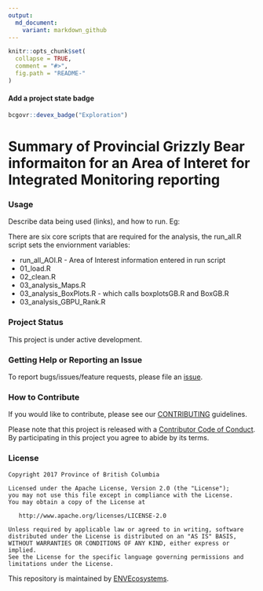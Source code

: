 ```yaml
---
output:
  md_document:
    variant: markdown_github
---
```


<!-- README.md is generated from README.Rmd. Please edit that file -->

```r
knitr::opts_chunk$set(
  collapse = TRUE,
  comment = "#>",
  fig.path = "README-"
)
```

#### Add a project state badge 

```r
bcgovr::devex_badge("Exploration")
```

# Summary of Provincial Grizzly Bear informaiton for an Area of Interet for Integrated Monitoring reporting

### Usage

Describe data being used (links), and how to run. Eg:

There are six core scripts that are required for the analysis, the run_all.R script sets the enviornment variables:

- run_all_AOI.R - Area of Interest information entered in run script
- 01_load.R
- 02_clean.R
- 03_analysis_Maps.R
- 03_analysis_BoxPlots.R - which calls boxplotsGB.R and BoxGB.R
- 03_analysis_GBPU_Rank.R


### Project Status
This project is under active development.

### Getting Help or Reporting an Issue

To report bugs/issues/feature requests, please file an [issue](https://github.com/bcgov/IM-Report-GBears/issues).

### How to Contribute

If you would like to contribute, please see our [CONTRIBUTING](CONTRIBUTING.md) guidelines.

Please note that this project is released with a [Contributor Code of Conduct](CODE_OF_CONDUCT.md). By participating in this project you agree to abide by its terms.

### License

    Copyright 2017 Province of British Columbia

    Licensed under the Apache License, Version 2.0 (the "License");
    you may not use this file except in compliance with the License.
    You may obtain a copy of the License at 

       http://www.apache.org/licenses/LICENSE-2.0

    Unless required by applicable law or agreed to in writing, software
    distributed under the License is distributed on an "AS IS" BASIS,
    WITHOUT WARRANTIES OR CONDITIONS OF ANY KIND, either express or implied.
    See the License for the specific language governing permissions and
    limitations under the License.
    
This repository is maintained by [ENVEcosystems](https://github.com/orgs/bcgov/teams/envecosystems/members).    

